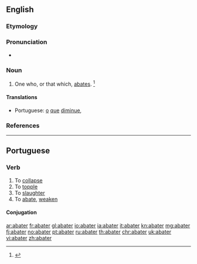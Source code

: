 ==English==

===Etymology===
{{suffix|abate|er}}

===Pronunciation===
* {{a|GenAm}} {{IPA|/əˈbeɪ.tɚ/}}

===Noun===
{{en-noun}}

# One who, or that which, [[abate]]s. {{defdate|Early 19<sup>th</sup> century.}}<ref>{{reference-book | last =| first = | authorlink =  | coauthors =  | editor =Brown, Lesley  | others =  | title = The Shorter Oxford English Dictionary | origdate =  | origyear = 1933| origmonth =  | url =  | format =  | accessdate =  | accessyear =  | accessmonth =  | edition = 5th | date =  | year =2003| month =  | publisher =Oxford University Press  | location =Oxford, UK | language =  | id =  | doi = | isbn =978-0-19-860575-7 | lccn = | ol = | pages =2| chapter =  | chapterurl =  | quote =}}</ref>

====Translations====
{{trans-top|one who, or that which, abates}}
* Portuguese: [[o]] [[que]] [[diminue]], {{t|pt|modifica}}
{{trans-mid}}
{{trans-bottom}}

===References===
<references/>
----
==Portuguese==

===Verb===
{{pt-verb|abat|er}}

# To [[collapse]]
# To [[topple]]
# To [[slaughter]]
# To [[abate]], [[weaken]]

====Conjugation====
{{pt-conj|abat|er}}

[[ar:abater]]
[[fr:abater]]
[[gl:abater]]
[[io:abater]]
[[ia:abater]]
[[it:abater]]
[[kn:abater]]
[[mg:abater]]
[[fj:abater]]
[[no:abater]]
[[pt:abater]]
[[ru:abater]]
[[th:abater]]
[[chr:abater]]
[[uk:abater]]
[[vi:abater]]
[[zh:abater]]